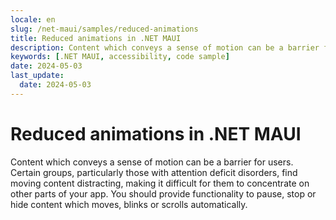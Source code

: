 ```yaml
---
locale: en
slug: /net-maui/samples/reduced-animations
title: Reduced animations in .NET MAUI
description: Content which conveys a sense of motion can be a barrier for users.
keywords: [.NET MAUI, accessibility, code sample]
date: 2024-05-03
last_update:
  date: 2024-05-03
---
```


# Reduced animations in .NET MAUI

Content which conveys a sense of motion can be a barrier for users. Certain groups, particularly those with attention deficit disorders, find moving content distracting, making it difficult for them to concentrate on other parts of your app. You should provide functionality to pause, stop or hide content which moves, blinks or scrolls automatically.

<CodeSample id="screen-animations" platform="net-maui" locale="en"/>
